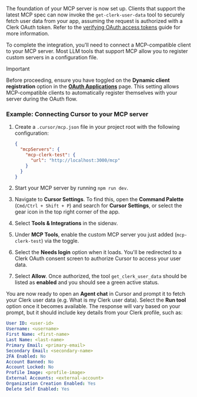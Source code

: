 The foundation of your MCP server is now set up. Clients that support the latest MCP spec can now invoke the `get-clerk-user-data` tool to securely fetch user data from your app, assuming the request is authorized with a Clerk OAuth token. Refer to the [verifying OAuth access tokens](/docs/oauth/verify-oauth-tokens) guide for more information.

To complete the integration, you'll need to connect a MCP-compatible client to your MCP server. Most LLM tools that support MCP allow you to register custom servers in a configuration file.

> [!IMPORTANT]
> Before proceeding, ensure you have toggled on the **Dynamic client registration** option in the [**OAuth Applications**](https://dashboard.clerk.com/last-active?path=user-authentication/oauth-applications) page.
> This setting allows MCP-compatible clients to automatically register themselves with your server during the OAuth flow.

### Example: Connecting Cursor to your MCP server

1. Create a `.cursor/mcp.json` file in your project root with the following configuration:

   ```json {{ filename: '.cursor/mcp.json' }}
   {
     "mcpServers": {
       "mcp-clerk-test": {
         "url": "http://localhost:3000/mcp"
       }
     }
   }
   ```

1. Start your MCP server by running `npm run dev`.

1. Navigate to **Cursor Settings**. To find this, open the **Command Palette** (`Cmd/Ctrl + Shift + P`) and search for **Cursor Settings**, or select the gear icon in the top right corner of the app.

1. Select **Tools & Integrations** in the sidenav.

1. Under **MCP Tools**, enable the custom MCP server you just added (`mcp-clerk-test`) via the toggle.

1. Select the **Needs login** option when it loads. You'll be redirected to a Clerk OAuth consent screen to authorize Cursor to access your user data.

1. Select **Allow**. Once authorized, the tool `get_clerk_user_data` should be listed as **enabled** and you should see a green active status.

You are now ready to open an **Agent chat** in Cursor and prompt it to fetch your Clerk user data (e.g. What is my Clerk user data). Select the **Run tool** option once it becomes available. The response will vary based on your prompt, but it should include key details from your Clerk profile, such as:

```yaml
User ID: <user-id>
Username: <username>
First Name: <first-name>
Last Name: <last-name>
Primary Email: <primary-email>
Secondary Email: <secondary-name>
2FA Enabled: No
Account Banned: No
Account Locked: No
Profile Image: <profile-image>
External Accounts: <external-account>
Organization Creation Enabled: Yes
Delete Self Enabled: Yes
```
